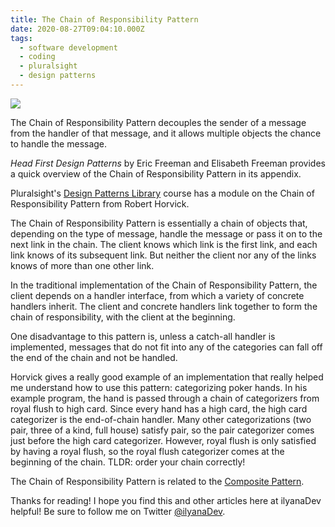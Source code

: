 ```yaml
---
title: The Chain of Responsibility Pattern
date: 2020-08-27T09:04:10.000Z
tags:
  - software development
  - coding
  - pluralsight
  - design patterns
---
```


![](chain-pattern.png)

The Chain of Responsibility Pattern decouples the sender of a message from the handler of that message, and it allows multiple objects the chance to handle the message.

*Head First Design Patterns* by Eric Freeman and Elisabeth Freeman provides a quick overview of the Chain of Responsibility Pattern in its appendix.

Pluralsight's [Design Patterns Library](https://app.pluralsight.com/library/courses/patterns-library/table-of-contents) course has a module on the Chain of Responsibility Pattern from Robert Horvick.

The Chain of Responsibility Pattern is essentially a chain of objects that, depending on the type of message, handle the message or pass it on to the next link in the chain. The client knows which link is the first link, and each link knows of its subsequent link. But neither the client nor any of the links knows of more than one other link.

In the traditional implementation of the Chain of Responsibility Pattern, the client depends on a handler interface, from which a variety of concrete handlers inherit. The client and concrete handlers link together to form the chain of responsibility, with the client at the beginning.

One disadvantage to this pattern is, unless a catch-all handler is implemented, messages that do not fit into any of the categories can fall off the end of the chain and not be handled.

Horvick gives a really good example of an implementation that really helped me understand how to use this pattern: categorizing poker hands. In his example program, the hand is passed through a chain of categorizers from royal flush to high card. Since every hand has a high card, the high card categorizer is the end-of-chain handler. Many other categorizations (two pair, three of a kind, full house) satisfy pair, so the pair categorizer comes just before the high card categorizer. However, royal flush is only satisfied by having a royal flush, so the royal flush categorizer comes at the beginning of the chain. TLDR: order your chain correctly!

The Chain of Responsibility Pattern is related to the [Composite Pattern](https://ilyana.dev/blog/2020-08-25-composite-pattern/).

Thanks for reading! I hope you find this and other articles here at ilyanaDev helpful! Be sure to follow me on Twitter [@ilyanaDev](https://twitter.com/ilyanaDev).

